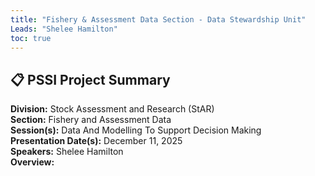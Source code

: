 ```yaml
---
title: "Fishery & Assessment Data Section - Data Stewardship Unit"
Leads: "Shelee Hamilton"
toc: true
---
```


## 📋 PSSI Project Summary

**Division:** Stock Assessment and Research (StAR)  
**Section:** Fishery and Assessment Data  
**Session(s):** Data And Modelling To Support Decision Making  
**Presentation Date(s):** December 11, 2025  
**Speakers:** Shelee Hamilton  
**Overview:**  
   

